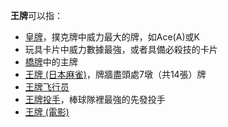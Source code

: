 '''王牌'''可以指：
*[[皇牌|皇牌]]，撲克牌中威力最大的牌，如Ace(A)或K
*玩具卡片中威力數據最強，或者具備必殺技的卡片
*[[合約橋牌|橋牌]]中的主牌
*[[王牌_(日本麻雀)|王牌 (日本麻雀)]]，牌牆盡頭處7墩（共14張）牌
*[[王牌飞行员|王牌飞行员]]
*[[王牌投手|王牌投手]]，棒球隊裡最強的先發投手
*[[王牌_(電影)|王牌 (電影)]]
{{disambiguation|cat=二字消歧义}}